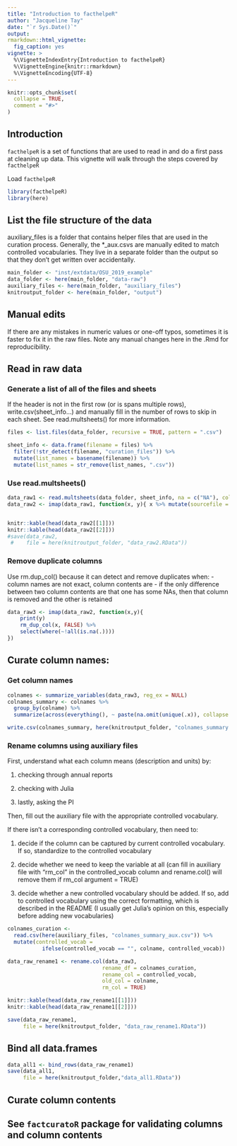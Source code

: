 ```yaml
---
title: "Introduction to facthelpeR"
author: "Jacqueline Tay"
date: "`r Sys.Date()`"
output: 
rmarkdown::html_vignette:
  fig_caption: yes
vignette: >
  %\VignetteIndexEntry{Introduction to facthelpeR}
  %\VignetteEngine{knitr::rmarkdown}
  %\VignetteEncoding{UTF-8}
---
```


```r
knitr::opts_chunk$set(
  collapse = TRUE,
  comment = "#>"
)
```
## Introduction
`facthelpeR` is a set of functions that are used to read in and do a first
pass at cleaning up data.  This vignette will walk through the steps covered 
by `facthelpeR`

Load `facthelpeR`
```r
library(facthelpeR)
library(here)
```
## List the file structure of the data
auxiliary_files is a folder that contains helper files that are used in the
curation process.  Generally, the *_aux.csvs are manually edited to match
controlled vocabularies.  They live in a separate folder than the output
so that they don't get written over accidentally.

```r
main_folder <- "inst/extdata/OSU_2019_example"
data_folder <- here(main_folder, "data-raw")
auxiliary_files <- here(main_folder, "auxiliary_files") 
knitroutput_folder <- here(main_folder, "output")
```
## Manual edits
If there are any mistakes in numeric values or one-off typos, sometimes it is
faster to fix it in the raw files.  Note any manual changes here in the .Rmd
for reproducibility.

## Read in raw data
### Generate a list of all of the files and sheets
If the header is not in the first row (or is spans multiple rows), 
write.csv(sheet_info...) and manually fill in the 
number of rows to skip in each sheet.  See read.multsheets() for more
information.
```r
files <- list.files(data_folder, recursive = TRUE, pattern = ".csv")

sheet_info <- data.frame(filename = files) %>% 
  filter(!str_detect(filename, "curation_files")) %>%
  mutate(list_names = basename(filename)) %>%
  mutate(list_names = str_remove(list_names, ".csv")) 
```
### Use read.multsheets()
```r
data_raw1 <- read.multsheets(data_folder, sheet_info, na = c("NA"), col_names = TRUE)
data_raw2 <- imap(data_raw1, function(x, y){ x %>% mutate(sourcefile = y)})


knitr::kable(head(data_raw2[[1]]))
knitr::kable(head(data_raw2[[2]]))
#save(data_raw2,
 #    file = here(knitroutput_folder, "data_raw2.RData"))
```
### Remove duplicate columns
Use rm.dup_col() because it can detect and remove duplicates when:
- column names are not exact, column contents are
- if the only difference between two column contents are that one has some NAs,
then that column is removed and the other is retained
```r
data_raw3 <- imap(data_raw2, function(x,y){
    print(y)
    rm_dup_col(x, FALSE) %>% 
    select(where(~!all(is.na(.))))
})

```

## Curate column names:
### Get column names
```r
colnames <- summarize_variables(data_raw3, reg_ex = NULL)
colnames_summary <- colnames %>%
  group_by(colname) %>%
  summarize(across(everything(), ~ paste(na.omit(unique(.x)), collapse = "; ")))

write.csv(colnames_summary, here(knitroutput_folder, "colnames_summary.csv"), row.names = FALSE)
```
### Rename columns using auxiliary files
First, understand what each column means (description and units) by:

1. checking through annual reports

2. checking with Julia

3. lastly, asking the PI

Then, fill out the auxiliary file with the appropriate controlled vocabulary.

If there isn't a corresponding controlled vocabulary, then need to:

1. decide if the column can be captured by current controlled vocabulary. If so,
standardize to the controlled vocabulary

2. decide whether we need to keep the variable at all (can fill in auxiliary file
with "rm_col" in the controlled_vocab column and rename.col() will remove them if 
rm_col argument = TRUE)

3. decide whether a new controlled vocabulary should be added. If so, add 
to controlled vocabulary using the correct formatting, which is described in the README
(I usually get Julia's opinion on this, especially before adding new vocabularies)

```r
colnames_curation <- 
  read.csv(here(auxiliary_files, "colnames_summary_aux.csv")) %>%
  mutate(controlled_vocab = 
           ifelse(controlled_vocab == "", colname, controlled_vocab)) 

data_raw_rename1 <- rename.col(data_raw3, 
                              rename_df = colnames_curation, 
                              rename_col = controlled_vocab, 
                              old_col = colname, 
                              rm_col = TRUE)

knitr::kable(head(data_raw_rename1[[1]]))
knitr::kable(head(data_raw_rename1[[2]]))

save(data_raw_rename1,
     file = here(knitroutput_folder, "data_raw_rename1.RData"))
```
## Bind all data.frames
```r
data_all1 <- bind_rows(data_raw_rename1)
save(data_all1,
     file = here(knitroutput_folder,"data_all1.RData"))
```
## Curate column contents

## See `factcuratoR` package for validating columns and column contents

